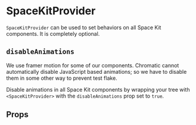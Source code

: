 
<Meta title="Guides/SpaceKitProvider" component={SpaceKitProvider} />

# SpaceKitProvider

`SpaceKitProvider` can be used to set behaviors on all Space Kit components. It is completely optional.

## `disableAnimations`

We use framer motion for some of our components. Chromatic cannot automatically disable JavaScript based animations; so we have to disable them in some other way to prevent test flake.

Disable animations in all Space Kit components by wrapping your tree with `<SpaceKitProvider>` with the `disableAnimations` prop set to `true`.

## Props

<ArgsTable of={SpaceKitProvider} />
